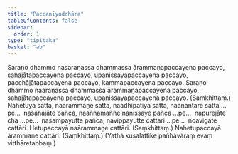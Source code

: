 ```yaml
---
title: "Paccanīyuddhāra"
tableOfContents: false
sidebar:
  order: 1
type: "tipitaka"
basket: "ab"
---
```



<DynamicBreadcrumb />

<Division number="56">

<Paragraph number="181">
Saraṇo dhammo nasaraṇassa dhammassa ārammaṇapaccayena paccayo, sahajātapaccayena paccayo, upanissayapaccayena paccayo, pacchājātapaccayena paccayo, kammapaccayena paccayo.
</Paragraph>

<Paragraph number="182">
Saraṇo dhammo naaraṇassa dhammassa ārammaṇapaccayena paccayo, sahajātapaccayena paccayo, upanissayapaccayena paccayo. (Saṃkhittaṃ.)
</Paragraph>

</Division>
<Division number="57">

<Paragraph number="183">
Nahetuyā satta, naārammaṇe satta, naadhipatiyā satta, naanantare satta …pe…  nasahajāte pañca, naaññamaññe nanissaye pañca …pe…  napurejāte cha …pe…  nasampayutte pañca, navippayutte cattāri …pe…  noavigate cattāri.
</Paragraph>

<Paragraph number="184">
Hetupaccayā naārammaṇe cattāri. (Saṃkhittaṃ.)
</Paragraph>

<Paragraph number="185">
Nahetupaccayā ārammaṇe cattāri. (Saṃkhittaṃ.)
</Paragraph>

<Paragraph number="186">
(Yathā kusalattike pañhāvāraṃ evaṃ vitthāretabbaṃ.)
</Paragraph>
</Division>